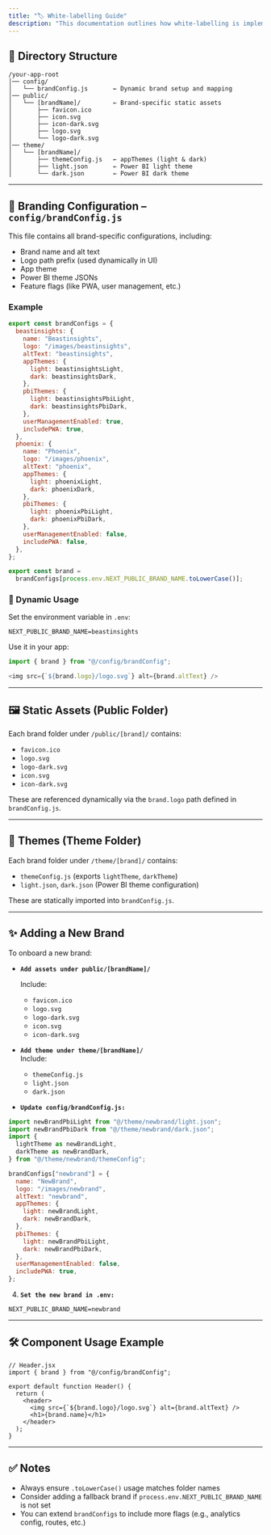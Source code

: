 ```yaml
---
title: "🏷️ White-labelling Guide"
description: "This documentation outlines how white-labelling is implemented in a Next.js application using brand-specific assets, themes, and configurations."
---
```


## 📁 Directory Structure

```
/your-app-root
│── config/
│   └── brandConfig.js       ← Dynamic brand setup and mapping
│── public/
│   └── [brandName]/         ← Brand-specific static assets
│       ├── favicon.ico
│       ├── icon.svg
│       ├── icon-dark.svg
│       ├── logo.svg
│       └── logo-dark.svg
│── theme/
│   └── [brandName]/
│       ├── themeConfig.js   ← appThemes (light & dark)
│       ├── light.json       ← Power BI light theme
│       └── dark.json        ← Power BI dark theme
```

---

## 🧠 Branding Configuration – `config/brandConfig.js`

This file contains all brand-specific configurations, including:

- Brand name and alt text
- Logo path prefix (used dynamically in UI)
- App theme
- Power BI theme JSONs
- Feature flags (like PWA, user management, etc.)

### Example

```js
export const brandConfigs = {
  beastinsights: {
    name: "Beastinsights",
    logo: "/images/beastinsights",
    altText: "beastinsights",
    appThemes: {
      light: beastinsightsLight,
      dark: beastinsightsDark,
    },
    pbiThemes: {
      light: beastinsightsPbiLight,
      dark: beastinsightsPbiDark,
    },
    userManagementEnabled: true,
    includePWA: true,
  },
  phoenix: {
    name: "Phoenix",
    logo: "/images/phoenix",
    altText: "phoenix",
    appThemes: {
      light: phoenixLight,
      dark: phoenixDark,
    },
    pbiThemes: {
      light: phoenixPbiLight,
      dark: phoenixPbiDark,
    },
    userManagementEnabled: false,
    includePWA: false,
  },
};

export const brand =
  brandConfigs[process.env.NEXT_PUBLIC_BRAND_NAME.toLowerCase()];
```

### 🔄 Dynamic Usage

Set the environment variable in `.env`:

```
NEXT_PUBLIC_BRAND_NAME=beastinsights
```

Use it in your app:

```ts
import { brand } from "@/config/brandConfig";

<img src={`${brand.logo}/logo.svg`} alt={brand.altText} />
```

---

## 🖼️ Static Assets (Public Folder)

Each brand folder under `/public/[brand]/` contains:

- `favicon.ico`
- `logo.svg`
- `logo-dark.svg`
- `icon.svg`
- `icon-dark.svg`

These are referenced dynamically via the `brand.logo` path defined in `brandConfig.js`.

---

## 🎨 Themes (Theme Folder)

Each brand folder under `/theme/[brand]/` contains:

- `themeConfig.js` (exports `lightTheme`, `darkTheme`)
- `light.json`, `dark.json` (Power BI theme configuration)

These are statically imported into `brandConfig.js`.

---

## ✨ Adding a New Brand

To onboard a new brand:

- **`Add assets under public/[brandName]/`**

  Include:
  - `favicon.ico`
  - `logo.svg`
  - `logo-dark.svg`
  - `icon.svg`
  - `icon-dark.svg`
- **`Add theme under theme/[brandName]/`**\
  Include:
  - `themeConfig.js`
  - `light.json`
  - `dark.json`
- **`Update config/brandConfig.js:`**

```js
import newBrandPbiLight from "@/theme/newbrand/light.json";
import newBrandPbiDark from "@/theme/newbrand/dark.json";
import {
  lightTheme as newBrandLight,
  darkTheme as newBrandDark,
} from "@/theme/newbrand/themeConfig";

brandConfigs["newbrand"] = {
  name: "NewBrand",
  logo: "/images/newbrand",
  altText: "newbrand",
  appThemes: {
    light: newBrandLight,
    dark: newBrandDark,
  },
  pbiThemes: {
    light: newBrandPbiLight,
    dark: newBrandPbiDark,
  },
  userManagementEnabled: false,
  includePWA: true,
};
```

4. **`Set the new brand in .env:`**

```
NEXT_PUBLIC_BRAND_NAME=newbrand
```

---

## 🛠️ Component Usage Example

```tsx
// Header.jsx
import { brand } from "@/config/brandConfig";

export default function Header() {
  return (
    <header>
      <img src={`${brand.logo}/logo.svg`} alt={brand.altText} />
      <h1>{brand.name}</h1>
    </header>
  );
}
```

---

## ✅ Notes

- Always ensure `.toLowerCase()` usage matches folder names
- Consider adding a fallback brand if `process.env.NEXT_PUBLIC_BRAND_NAME` is not set
- You can extend `brandConfigs` to include more flags (e.g., analytics config, routes, etc.)